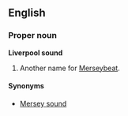 ==English==
===Proper noun===
'''Liverpool sound'''

#Another name for [[Merseybeat]].

====Synonyms====
*[[Mersey sound]]